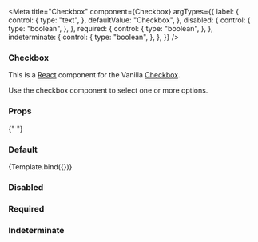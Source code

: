 
<Meta
  title="Checkbox"
  component={Checkbox}
  argTypes={{
    label: {
      control: {
        type: "text",
      },
      defaultValue: "Checkbox",
    },
    disabled: {
      control: {
        type: "boolean",
      },
    },
    required: {
      control: {
        type: "boolean",
      },
    },
    indeterminate: {
      control: {
        type: "boolean",
      },
    },
  }}
/>


### Checkbox

This is a [React](https://reactjs.org/) component for the Vanilla [Checkbox](https://docs.vanillaframework.io/docs/base/forms#checkbox).

Use the checkbox component to select one or more options.

### Props

<ArgsTable of={Checkbox} />{" "}

### Default

<Canvas>
  <Story name="Default">{Template.bind({})}</Story>
</Canvas>

### Disabled

<Canvas>
  <Story name="Disabled">
    <Checkbox label="Disabled" disabled></Checkbox>
  </Story>
</Canvas>

### Required

<Canvas>
  <Story name="Required">
    <Checkbox label="Required" required></Checkbox>
  </Story>
</Canvas>

### Indeterminate

<Canvas>
  <Story name="Indeterminate">
    <Checkbox label="Indeterminate" indeterminate></Checkbox>
  </Story>
</Canvas>
